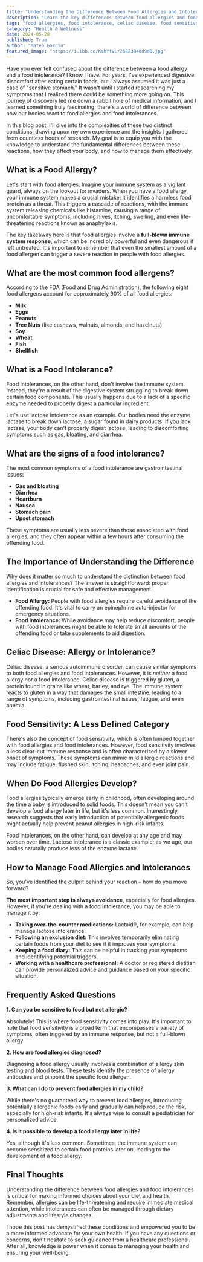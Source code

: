 ```yaml
---
title: "Understanding the Difference Between Food Allergies and Intolerances"
description: "Learn the key differences between food allergies and food intolerances, understand their causes, symptoms, and how to manage them. Discover the importance of recognizing these distinctions for your health and well-being."
tags: "food allergies, food intolerance, celiac disease, food sensitivity, symptoms, management, diagnosis, prevention, health, nutrition, diet, digestive health, immune system, health tips, healthcare, wellness"
category: "Health & Wellness"
date: 2024-05-28
published: True
author: "Mateo Garcia"
featured_image: "https://i.ibb.co/KshYfvL/2682384dd9d8.jpg"
---
```



Have you ever felt confused about the difference between a food allergy and a food intolerance? I know I have. For years, I've experienced digestive discomfort after eating certain foods, but I always assumed it was just a case of "sensitive stomach." It wasn't until I started researching my symptoms that I realized there could be something more going on.  This journey of discovery led me down a rabbit hole of medical information, and I learned something truly fascinating: there's a world of difference between how our bodies react to food allergies and food intolerances.

In this blog post, I'll dive into the complexities of these two distinct conditions, drawing upon my own experience and the insights I gathered from countless hours of research.  My goal is to equip you with the knowledge to understand the fundamental differences between these reactions, how they affect your body, and how to manage them effectively.

## What is a Food Allergy?

Let's start with food allergies. Imagine your immune system as a vigilant guard, always on the lookout for invaders.  When you have a food allergy, your immune system makes a crucial mistake: it identifies a harmless food protein as a threat. This triggers a cascade of reactions, with the immune system releasing chemicals like histamine, causing a range of uncomfortable symptoms,  including hives, itching, swelling, and even life-threatening reactions known as anaphylaxis.  

The key takeaway here is that food allergies involve a **full-blown immune system response**, which can be incredibly powerful and even dangerous if left untreated.  It's important to remember that even the smallest amount of a food allergen can trigger a severe reaction in people with food allergies.  

## What are the most common food allergens?

According to the FDA (Food and Drug Administration), the following eight food allergens account for approximately 90% of all food allergies:

* **Milk**
* **Eggs**
* **Peanuts**
* **Tree Nuts** (like cashews, walnuts, almonds, and hazelnuts)
* **Soy**
* **Wheat**
* **Fish**
* **Shellfish**

## What is a Food Intolerance?

Food intolerances, on the other hand, don't involve the immune system.  Instead, they're a result of the digestive system struggling to break down certain food components.  This usually happens due to a lack of a specific enzyme needed to properly digest a particular ingredient. 

Let's use lactose intolerance as an example.  Our bodies need the enzyme lactase to break down lactose, a sugar found in dairy products.  If you lack lactase, your body can't properly digest lactose, leading to discomforting symptoms such as gas, bloating, and diarrhea.

## What are the signs of a food intolerance?

The most common symptoms of a food intolerance are gastrointestinal issues:

* **Gas and bloating**
* **Diarrhea**
* **Heartburn**
* **Nausea**
* **Stomach pain**
* **Upset stomach**

These symptoms are usually less severe than those associated with food allergies, and they often appear within a few hours after consuming the offending food.

## The Importance of Understanding the Difference

Why does it matter so much to understand the distinction between food allergies and intolerances?  The answer is straightforward: proper identification is crucial for safe and effective management. 

* **Food Allergy:**  People with food allergies require careful avoidance of the offending food. It's vital to carry an epinephrine auto-injector for emergency situations. 
* **Food Intolerance:** While avoidance may help reduce discomfort, people with food intolerances might be able to tolerate small amounts of the offending food or take supplements to aid digestion. 

##  Celiac Disease:  Allergy or Intolerance?

Celiac disease, a serious autoimmune disorder, can cause similar symptoms to both food allergies and food intolerances.  However, it is *neither* a food allergy nor a food intolerance.  Celiac disease is triggered by gluten, a protein found in grains like wheat, barley, and rye.  The immune system reacts to gluten in a way that damages the small intestine, leading to a range of symptoms, including gastrointestinal issues, fatigue, and even anemia.

##  Food Sensitivity: A Less Defined Category

There's also the concept of food sensitivity, which is often lumped together with food allergies and food intolerances. However, food sensitivity involves a less clear-cut immune response and is often characterized by a slower onset of symptoms.  These symptoms can mimic mild allergic reactions and may include fatigue, flushed skin, itching, headaches, and even joint pain.

##  When Do Food Allergies Develop?

Food allergies typically emerge early in childhood, often developing around the time a baby is introduced to solid foods.  This doesn't mean you can't develop a food allergy later in life, but it's less common. Interestingly, research suggests that early introduction of potentially allergenic foods might actually help prevent peanut allergies in high-risk infants.

Food intolerances, on the other hand, can develop at any age and may worsen over time. Lactose intolerance is a classic example; as we age, our bodies naturally produce less of the enzyme lactase. 

##  How to Manage Food Allergies and Intolerances

So, you've identified the culprit behind your reaction – how do you move forward?  

**The most important step is always avoidance**, especially for food allergies.  However, if you're dealing with a food intolerance, you may be able to manage it by:

* **Taking over-the-counter medications:** Lactaid®, for example, can help manage lactose intolerance.
* **Following an exclusion diet:**  This involves temporarily eliminating certain foods from your diet to see if it improves your symptoms.
* **Keeping a food diary:**  This can be helpful in tracking your symptoms and identifying potential triggers.
* **Working with a healthcare professional:** A doctor or registered dietitian can provide personalized advice and guidance based on your specific situation.

##  Frequently Asked Questions

**1. Can you be sensitive to food but not allergic?**

Absolutely!  This is where food sensitivity comes into play.  It's important to note that food sensitivity is a broad term that encompasses a variety of symptoms, often triggered by an immune response, but not a full-blown allergy.  

**2. How are food allergies diagnosed?**

Diagnosing a food allergy usually involves a combination of allergy skin testing and blood tests.  These tests identify the presence of allergy antibodies and pinpoint the specific food allergen. 

**3. What can I do to prevent food allergies in my child?**

While there's no guaranteed way to prevent food allergies, introducing potentially allergenic foods early and gradually can help reduce the risk, especially for high-risk infants.  It's always wise to consult a pediatrician for personalized advice. 

**4.  Is it possible to develop a food allergy later in life?**

Yes, although it's less common.  Sometimes, the immune system can become sensitized to certain food proteins later on, leading to the development of a food allergy.  

##  Final Thoughts

Understanding the difference between food allergies and food intolerances is critical for making informed choices about your diet and health. Remember, allergies can be life-threatening and require immediate medical attention, while intolerances can often be managed through dietary adjustments and lifestyle changes.

I hope this post has demystified these conditions and empowered you to be a more informed advocate for your own health.  If you have any questions or concerns, don't hesitate to seek guidance from a healthcare professional.  After all, knowledge is power when it comes to managing your health and ensuring your well-being. 